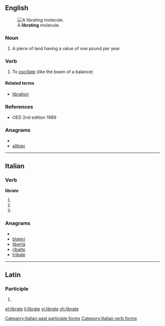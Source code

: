 ==English==
[[File:Libration.gif|thumb|A '''librating''' molecule.]]

===Noun===
{{en-noun}}

# {{obsolete}} A piece of land having a value of one pound per year

===Verb===
{{en-verb|librat|ing}}

# To [[oscillate]] (like the beam of a balance)

====Related terms====
* [[libration]]

===References===
* OED 2nd edition 1989

===Anagrams===
* {{alphagram|abeilrt}}
* [[altbier#English|altbier]]

----

==Italian==

===Verb===
'''librate'''

# {{conjugation of|librarsi||2|p|pres|ind|lang=it}}
# {{conjugation of|librarsi||2|p|imp|lang=it}}
# {{form of|[[feminine|Feminine]] plural|librato}}

===Anagrams===
* {{alphagram|abeilrt}}
* [[blateri#Italian|blateri]]
* [[libertà#Italian|libertà]]
* [[ribalte#Italian|ribalte]]
* [[tribale#Italian|tribale]]

[[Category:Italian past participle forms]]
[[Category:Italian verb forms]]

----

==Latin==

===Participle===
{{la-part-form|lībrāte}}

# {{inflection of|[[libratus#Latin|lībrātus]]||voc|m|s|lang=la}}

[[et:librate]]
[[li:librate]]
[[vi:librate]]
[[zh:librate]]